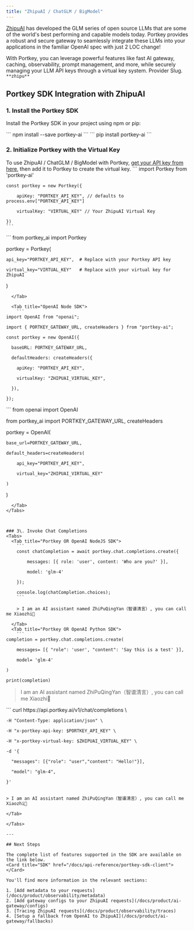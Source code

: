 ```yaml
---
title: "ZhipuAI / ChatGLM / BigModel"
---
```


[ZhipuAI](https://open.bigmodel.cn/) has developed the GLM series of open source LLMs that are some of the world's best performing and capable models today. Portkey provides a robust and secure gateway to seamlessly integrate these LLMs into your applications in the familiar OpenAI spec with just 2 LOC change!

With Portkey, you can leverage powerful features like fast AI gateway, caching, observability, prompt management, and more, while securely managing your LLM API keys through a virtual key system.
<Note>
Provider Slug. `**zhipu**`
</Note>
## Portkey SDK Integration with ZhipuAI

### 1\. Install the Portkey SDK

Install the Portkey SDK in your project using npm or pip:

<Tabs>
  <Tab title="NodeJS">
    ```
    npm install --save portkey-ai
    ```
  </Tab>
  <Tab title="Python">
    ```
pip install portkey-ai
```

  </Tab>

</Tabs>


### 2\. Initialize Portkey with the Virtual Key

To use ZhipuAI / ChatGLM / BigModel with Portkey, [get your API key from here](https://bigmodel.cn/usercenter/apikeys), then add it to Portkey to create the virtual key.
<Tabs>
  <Tab title="NodeJS SDK">
    ```
    import Portkey from 'portkey-ai'


    const portkey = new Portkey({

        apiKey: "PORTKEY_API_KEY", // defaults to process.env["PORTKEY_API_KEY"]

        virtualKey: "VIRTUAL_KEY" // Your ZhipuAI Virtual Key

    })
    ```
  </Tab>
  <Tab title="Python SDK">
    ```
from portkey_ai import Portkey

portkey = Portkey(

    api_key="PORTKEY_API_KEY",  # Replace with your Portkey API key

    virtual_key="VIRTUAL_KEY"   # Replace with your virtual key for ZhipuAI

)
```
  </Tab>

  <Tab title="OpenAI Node SDK">
    ```
import OpenAI from "openai";

import { PORTKEY_GATEWAY_URL, createHeaders } from "portkey-ai";

const portkey = new OpenAI({

  baseURL: PORTKEY_GATEWAY_URL,

  defaultHeaders: createHeaders({

    apiKey: "PORTKEY_API_KEY",

    virtualKey: "ZHIPUAI_VIRTUAL_KEY",

  }),

});
```

  </Tab>
  <Tab title="OpenAI Python SDK">
    ```
from openai import OpenAI

from portkey_ai import PORTKEY_GATEWAY_URL, createHeaders

portkey = OpenAI(

    base_url=PORTKEY_GATEWAY_URL,

    default_headers=createHeaders(

        api_key="PORTKEY_API_KEY",

        virtual_key="ZHIPUAI_VIRTUAL_KEY"

    )

)
```
  </Tab>
</Tabs>



### 3\. Invoke Chat Completions
<Tabs>
  <Tab title="Portkey OR OpenAI NodeJS SDK">
    ```
    const chatCompletion = await portkey.chat.completions.create({

        messages: [{ role: 'user', content: 'Who are you?' }],

        model: 'glm-4'

    });

    console.log(chatCompletion.choices);
    ```

    > I am an AI assistant named ZhiPuQingYan（智谱清言）, you can call me Xiaozhi🤖

  </Tab>
  <Tab title="Portkey OR OpenAI Python SDK">
    ```
completion = portkey.chat.completions.create(

    messages= [{ "role": 'user', "content": 'Say this is a test' }],

    model= 'glm-4'

)

print(completion)
```

> I am an AI assistant named ZhiPuQingYan（智谱清言）, you can call me Xiaozhi🤖

  </Tab>
<Tab title="REST API">
  ```
  curl https://api.portkey.ai/v1/chat/completions \

    -H "Content-Type: application/json" \

    -H "x-portkey-api-key: $PORTKEY_API_KEY" \

    -H "x-portkey-virtual-key: $ZHIPUAI_VIRTUAL_KEY" \

    -d '{

      "messages": [{"role": "user","content": "Hello!"}],

      "model": "glm-4",

    }'
  ```

  > I am an AI assistant named ZhiPuQingYan（智谱清言）, you can call me Xiaozhi🤖

  </Tab>

</Tabs>

---

## Next Steps

The complete list of features supported in the SDK are available on the link below.
<Card title="SDK" href="/docs/api-reference/portkey-sdk-client">
</Card>

You'll find more information in the relevant sections:

1. [Add metadata to your requests](/docs/product/observability/metadata)
2. [Add gateway configs to your ZhipuAI requests](/docs/product/ai-gateway/configs)
3. [Tracing ZhipuAI requests](/docs/product/observability/traces)
4. [Setup a fallback from OpenAI to ZhipuAI](/docs/product/ai-gateway/fallbacks)

